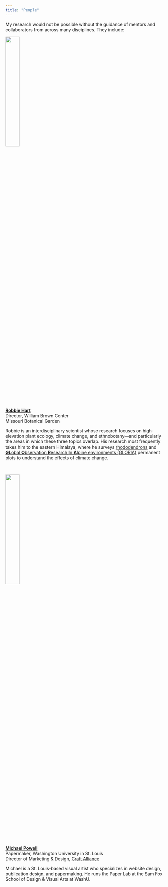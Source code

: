 ---
title: "People"
---

My research would not be possible without the guidance of mentors and collaborators from across many disciplines.  They include:

<div class="row">
  <div class="column">
  <img src="images/hart.JPG" style="width:30%; margin-right: 10px" align="left">
  </div>
  <div class="column">
**[Robbie Hart](https://h4rt.squarespace.com/)**    
Director, William Brown Center  
Missouri Botanical Garden

Robbie is an interdisciplinary scientist whose research focuses on high-elevation plant ecology, climate change, and ethnobotany---and particularly the areas in which these three topics overlap.  His research most frequently takes him to the eastern Himalaya, where he surveys [rhododendrons](files/Hart & Salick 2018.pdf) and [**GL**obal **O**bservation **R**esearch **I**n **A**lpine environments (GLORIA)](https://gloria.ac.at/home) permanent plots to understand the effects of climate change.
  </div>
</div>

<br>

<div class="row">
  <div class="column">
  <img src="images/michael_powell.JPG" style="width:30%; margin-right: 10px" align="left">
  </div>
  <div class="column">
**[Michael Powell](https://www.studiopowell.co/)**    
Papermaker, Washington University in St. Louis  
Director of Marketing & Design, [Craft Alliance](https://craftalliance.org/)  

Michael is a St. Louis-based visual artist who specializes in website design, publication design, and papermaking.  He runs the Paper Lab at the Sam Fox School of Design & Visual Arts at WashU.
  </div>
</div>
